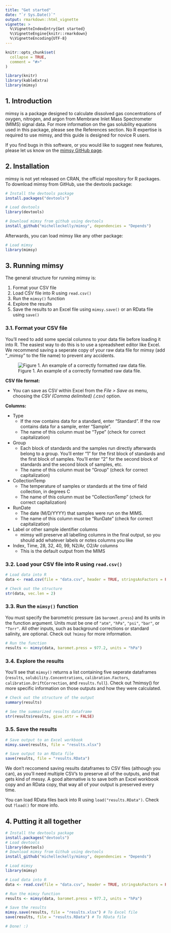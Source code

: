 ```yaml
---
title: "Get started"
date: "`r Sys.Date()`"
output: rmarkdown::html_vignette
vignette: >
  %\VignetteIndexEntry{Get started}
  %\VignetteEngine{knitr::rmarkdown}
  %\VignetteEncoding{UTF-8}
---
```


```r
knitr::opts_chunk$set(
  collapse = TRUE,
  comment = "#>"
)

library(knitr)
library(kableExtra)
library(mimsy)
```

## 1. Introduction  

mimsy is a package designed to calculate dissolved gas concentrations of oxygen, nitrogen, and argon from Membrane Inlet Mass Spectrometer (MIMS) signal data. For more information on the gas solubility equations used in this package, please see the References section. No R expertise is required to use mimsy, and this guide is designed for novice R users.  

If you find bugs in this software, or you would like to suggest new features, please let us know on the [mimsy GitHub page](https://github.com/michelleckelly/mimsy/issues).  

## 2. Installation  

mimsy is not yet released on CRAN, the official repository for R packages. To download mimsy from GitHub, use the devtools package:  

```r
# Install the devtools package
install.packages("devtools")

# Load devtools
library(devtools)

# Download mimsy from github using devtools
install_github("michelleckelly/mimsy", dependencies = "Depends")
```

Afterwards, you can load mimsy like any other package:

```r
# Load mimsy
library(mimsy)
```

## 3. Running mimsy  

The general structure for running mimsy is:  

1. Format your CSV file
2. Load CSV file into R using `read.csv()`
3. Run the `mimsy()` function
4. Explore the results
5. Save the results to an Excel file using `mimsy.save()` or an RData file using `save()`

### 3.1. Format your CSV file  

You'll need to add some special columns to your data file before loading it into R. The easiest way to do this is to use a spreadsheet editor like Excel. We recommend saving a seperate copy of your raw data file for mimsy (add "_mimsy" to the file name) to prevent any accidents.  

![Figure 1. An example of a correctly formatted raw data file.](excel.png)  

**CSV file format:**  

* You can save as CSV within Excel from the *File > Save as* menu, choosing the *CSV (Comma delimited) (.csv)* option.

**Columns:**  

* Type  
    + If the row contains data for a standard, enter "Standard". If the row contains data for a sample, enter "Sample".
    + The name of this column must be "Type" (check for correct capitalization)  
* Group  
    + Each block of standards and the samples run directly afterwards belong to a group. You'll enter "1" for the first block of standards and the first block of samples. You'll enter "2" for the second block of standards and the second block of samples, etc.  
    + The name of this column must be "Group" (check for correct capitalization)  
* CollectionTemp  
    + The temperature of samples or standards at the time of field collection, in degrees C
    + The name of this column must be "CollectionTemp" (check for correct capitalization)  
* RunDate  
    + The date (M/D/YYYY) that samples were run on the MIMS.  
    + The name of this column must be "RunDate" (check for correct capitalization)  

* Label or other sample identifier columns  
    +  mimsy will preserve all labelling columns in the final output, so you should add whatever labels or notes columns you like

* Index, Time, 28, 32, 40, 99, N2/Ar, O2/Ar columns  
    + This is the default output from the MIMS  

### 3.2. Load your CSV file into R using `read.csv()`  

```r
# Load data into R
data <- read.csv(file = "data.csv", header = TRUE, stringsAsFactors = FALSE)

# Check out the structure
str(data, vec.len = 2)
```

### 3.3. Run the `mimsy()` function  

You must specify the barometric pressure (as `baromet.press`) and its units in the function argument. Units must be one of `"atm"`, `"hPa"`, `"psi"`, `"bar"`, or `"Torr"`. All other inputs, such as background corrections or standard salinity, are optional. Check out `?mimsy` for more information.  

```r
# Run the function
results <- mimsy(data, baromet.press = 977.2, units = "hPa")
```

### 3.4. Explore the results  

You'll see that `mimsy()` returns a list containing five seperate dataframes (`results`, `solubility.Concentrations`, `calibration.Factors`, `calibration.DriftCorrection`, and `results.full`). Check out ?mimsy() for more specific information on those outputs and how they were calculated.  

```r
# Check out the structure of the output
summary(results)

# See the summarized results dataframe
str(results$results, give.attr = FALSE)
```

### 3.5. Save the results  

```r
# Save output to an Excel workbook
mimsy.save(results, file = "results.xlsx")

# Save output to an RData file
save(results, file = "results.RData")
```

We don't reccomend saving results dataframes to CSV files (although you can), as you'll need multiple CSV's to preserve all of the outputs, and that gets kind of messy. A good alternative is to save both an Excel workbook copy and an RData copy, that way all of your output is preserved every time.

You can load RData files back into R using `load("results.RData")`. Check out `?load()` for more info.

## 4. Putting it all together

```r
# Install the devtools package
install.packages("devtools")
# Load devtools
library(devtools)
# Download mimsy from Github using devtools
install_github("michelleckelly/mimsy", dependencies = "Depends")

# Load mimsy
library(mimsy)

# Load data into R
data <- read.csv(file = "data.csv", header = TRUE, stringsAsFactors = FALSE)

# Run the mimsy function
results <- mimsy(data, baromet.press = 977.2, units = "hPa")

# Save the results
mimsy.save(results, file = "results.xlsx") # To Excel file
save(results, file = "results.RData") # To RData file

# Done! :)
```
